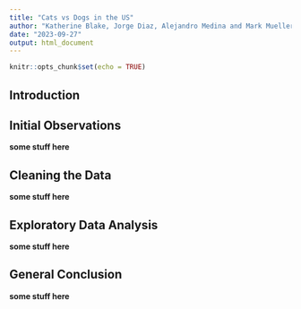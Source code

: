 ```yaml
---
title: "Cats vs Dogs in the US"
author: "Katherine Blake, Jorge Diaz, Alejandro Medina and Mark Mueller"
date: "2023-09-27"
output: html_document
---
```


```r
knitr::opts_chunk$set(echo = TRUE)
```

## Introduction


## Initial Observations
<b>some stuff here</b>

## Cleaning the Data
<b>some stuff here</b>

## Exploratory Data Analysis
<b>some stuff here</b>

## General Conclusion
<b>some stuff here</b>